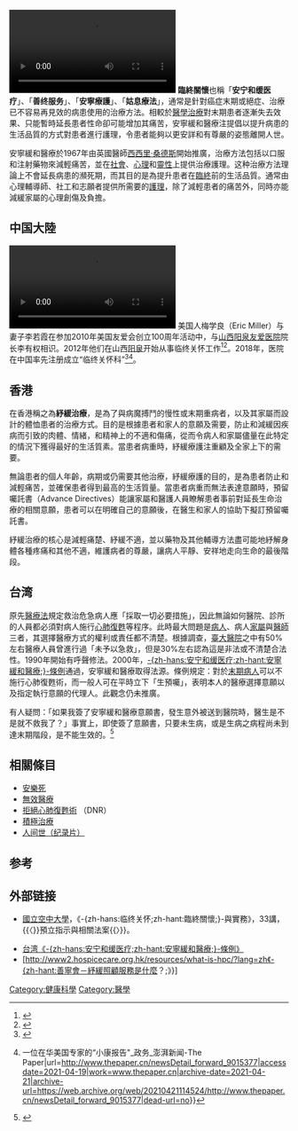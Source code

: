 {{多個問題|
{{refimprove|time=2014-12-11T12:14:11+00:00}}
{{Wwv}}
}}
{{noteTA
|T=zh-hans:临终关怀;zh-hk:善終服務;zh-tw:安寧緩和醫療;
|1=zh-hans:临终关怀;zh-hk:善終服務;zh-tw:安寧緩和醫療;
}}
{{medical}}
[[File:2021年2月4日_世界癌症日：肿瘤科医生学习心理学为临终患者送上关怀.webm|2021年2月4日世界癌症日：肿瘤科医生学习心理学为临终患者送上关怀]]
'''臨終關懷'''也稱「'''安宁和缓医疗'''」、「'''善终服务'''」、「'''安寧療護'''」、「'''姑息療法'''」，通常是針對癌症末期或絕症、治療已不容易再見效的病患使用的治療方法。相較於[[治療|醫學治療]]對末期患者逐漸失去效果、只能暫時延長患者性命卻可能增加其痛苦，安寧緩和醫療注提倡以提升病患的生活品質的方式對患者進行護理，令患者能夠以更安詳和有尊嚴的姿態離開人世。

安寧緩和醫療於1967年由英國醫師[[西西里·桑德斯|西西里·桑德斯]]開始推廣，治療方法包括以口服和注射藥物來減輕痛苦，並在[[社會|社會]]、[[心理|心理]]和[[靈性|靈性]]上提供治療護理。这种治療方法理論上不會延長病患的瀕死期，而其目的是為提升患者在[[臨終|臨終]]前的生活品質。通常由心理輔導師、社工和志願者提供所需要的[[護理|護理]]，除了減輕患者的痛苦外，同時亦能減緩家屬的心理創傷及負擔。

== 中国大陸 ==
[[File:2021年4月12日_美国大叔山西小城投身临终关怀，用心服务，助老乡有尊严地离开.webm|梅学良接受訪問，介紹其從事臨終關懷工作的經歷。]]
美国人梅学良（Eric Miller）与妻子李若霞在参加2010年美国友爱会创立100周年活动中，与[[山西阳泉友爱医院|山西阳泉友爱医院]]院长李有权相识。2012年他们在山西[[阳泉|阳泉]]开始从事临终关怀工作<ref>{{Cite web|title=美国人Eric Miller博士在阳泉七年！带来生命的柔光！_腾讯新闻|url=https://new.qq.com/omn/20200909/20200909A078H500.html?pc|accessdate=2021-04-19|work=new.qq.com|archive-date=2021-04-19|archive-url=https://web.archive.org/web/20210419051647/https://new.qq.com/omn/20200909/20200909A078H500.html?pc|dead-url=no}}</ref><ref>{{Cite web|title=特写：一位在华美国专家的中国“小康观察” _中国经济网——国家经济门户|url=http://www.ce.cn/xwzx/gnsz/gdxw/202010/16/t20201016_35896353.shtml|accessdate=2021-04-19|work=www.ce.cn|archive-date=2021-04-22|archive-url=https://web.archive.org/web/20210422162229/http://www.ce.cn/xwzx/gnsz/gdxw/202010/16/t20201016_35896353.shtml|dead-url=no}}</ref>。2018年，医院在中国率先注册成立“临终关怀科”<ref>{{Cite web|title=孙瑞生：小康路上的美国人 - 中国日报网|url=https://column.chinadaily.com.cn/a/202007/24/WS5f1a3bcba310a859d09d9d44.html|accessdate=2021-04-19|last=蔡东海|work=column.chinadaily.com.cn|archive-date=2021-04-21|archive-url=https://web.archive.org/web/20210421103415/https://column.chinadaily.com.cn/a/202007/24/WS5f1a3bcba310a859d09d9d44.html|dead-url=no}}</ref><ref>{{Cite web|title=媒体看阳泉 {{!}} 一位在华美国专家的“小康报告"_政务_澎湃新闻-The Paper|url=http://www.thepaper.cn/newsDetail_forward_9015377|accessdate=2021-04-19|work=www.thepaper.cn|archive-date=2021-04-21|archive-url=https://web.archive.org/web/20210421114524/http://www.thepaper.cn/newsDetail_forward_9015377|dead-url=no}}</ref>。

==香港==
在香港稱之為'''紓緩治療'''，是為了與病魔搏鬥的慢性或末期重病者，以及其家屬而設計的體恤患者的治療方式。目的是根據患者和家人的意願及需要，防止和減緩因疾病而引致的肉體、情緒，和精神上的不適和傷痛，從而令病人和家屬儘量在此特定的情況下獲得最好的生活質素。當患者病重時，紓緩療護注重顧及全家上下的需要。

無論患者的個人年齡，病期或仍需要其他治療，紓緩療護的目的，是為患者防止和減輕痛苦，並確保患者得到最高的生活質量。當患者病重而無法表達意願時，預留囑託書（Advance Directives）能讓家屬和醫護人員瞭解患者事前對延長生命治療的相關意願，患者可以在明確自己的意願後，在醫生和家人的協助下擬訂預留囑託書。

紓緩治療的核心是減輕痛楚、紓緩不適，並以藥物及其他輔導方法盡可能地紓解身體各種疼痛和其他不適，維護病者的尊嚴，讓病人平靜、安祥地走向生命的最後階段。

==台湾==
原先[[醫療法|醫療法]]規定救治危急病人應「採取一切必要措施」，因此無論如何醫院、診所的人員都必須對病人施行[[心肺復甦|心肺復甦]]等程序。此時最大問題是[[病人|病人]]、病人[[家屬|家屬]]與[[醫師|醫師]]三者，其選擇醫療方式的權利或責任都不清楚。根據調查，[[臺大醫院|臺大醫院]]之中有50%左右醫療人員曾進行過「未予以急救」，但是30%左右認為這是非法或不清楚合法性。1990年開始有呼聲修法。2000年，[[安寧緩和醫療條例|-{zh-hans:安宁和缓医疗;zh-hant:安寧緩和醫療;}-條例]]通過，安寧緩和醫療取得法源。條例規定：對於[[末期病人|末期病人]]可以不施行心肺復甦術，而一般人可在平時立下「生預囑」，表明本人的醫療選擇意願以及指定執行意願的代理人。此觀念仍未推廣。{{ref|nou}}

有人疑問：「如果我簽了安寧緩和醫療意願書，發生意外被送到醫院時，醫生是不是就不救我了？」事實上，即使簽了意願書，只要未生病，或是生病之病程尚未到達末期階段，是不能生效的。<ref>{{cite web

| url = https://www.facebook.com/mohw.gov.tw/posts/821963307970089

| title = 【闢謠】不要再搞錯啦！

| website = [[中華民國|中華民國]][[衛生福利部|衛生福利部]]

| date = 2017-07-10

| archive-url = https://web.archive.org/web/20200428053000/https://www.facebook.com/mohw.gov.tw/posts/821963307970089

| archive-date = 2020-04-28

| access-date = 2017-08-24

| dead-url = no

}}</ref>

== 相關條目 ==
* [[安樂死|安樂死]]
* [[無效醫療|無效醫療]]
* [[拒絕心肺復甦術|拒絕心肺復甦術]] （DNR）
* [[積極治療|積極治療]]
* [[人间世_(纪录片)|人间世（纪录片）]]

==参考==
{{reflist}}

==外部链接 ==
* {{note|nou}}[[國立空中大學|國立空中大學]]，《-{zh-hans:临终关怀;zh-hant:臨終關懷;}-與實務》，33講，{{〈}}預立指示與相關法案{{〉}}。
* [https://web.archive.org/web/20050327220835/http://law.moj.gov.tw/Scripts/Newsdetail.asp?NO=1L0020066 台湾《-{zh-hans:安宁和缓医疗;zh-hant:安寧緩和醫療;}-條例》]
* [http://www2.hospicecare.org.hk/resources/what-is-hpc/?lang=zh《-{zh-hant:善寧會－紓緩照顧服務是什麼？;》}]{{Wayback|url=http://www2.hospicecare.org.hk/resources/what-is-hpc/?lang=zh |date=20170323053957 }}

{{医疗卫生}}
{{Authority control}}
[[Category:健康科學|Category:健康科學]]
[[Category:醫學|Category:醫學]]